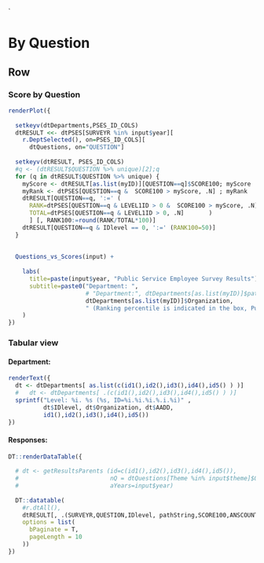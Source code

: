 `

<!--E. Latest results, Track over time-->
<!-- Compare -->
<!-- A.1. Analyze manually -->
<!-- Analyze  -->
<!-- B.1 Detect, Investigate, Recommend, Report  -->
<!-- * By Department, By Question, By Year -->
<!-- C.1 Track vertically (by department)-->
<!-- C.1 Track horizontally (by year)-->
<!-- D.1 Summary, Details, -->

<!-- # Visualize -->

<!-- # View by Question {data-orientation=columns} -->
<!-- ----------------------------------------------------------------------- -->


<!-- # Summary  -->
# By Question

## Row  {.tabset .tabset-fade}

### Score by Question {data-height=600} 

```r

renderPlot({
  
  setkeyv(dtDepartments,PSES_ID_COLS)
  dtRESULT <<- dtPSES[SURVEYR %in% input$year][
    r.DeptSelected(), on=PSES_ID_COLS][
      dtQuestions, on="QUESTION"]
  
  setkeyv(dtRESULT, PSES_ID_COLS)
  #q <- (dtRESULT$QUESTION %>% unique)[2];q
  for (q in dtRESULT$QUESTION %>% unique) {
    myScore <- dtRESULT[as.list(myID)][QUESTION==q]$SCORE100; myScore
    myRank <- dtPSES[QUESTION==q &  SCORE100 > myScore, .N] ; myRank
    dtRESULT[QUESTION==q, ':=' (
      RANK=dtPSES[QUESTION==q & LEVEL1ID > 0 &  SCORE100 > myScore, .N],
      TOTAL=dtPSES[QUESTION==q & LEVEL1ID > 0, .N]       )
      ] [, RANK100:=round(RANK/TOTAL*100)]
    dtRESULT[QUESTION==q & IDlevel == 0, ':=' (RANK100=50)]
  }
  
  
  Questions_vs_Scores(input) +
    
    labs(
      title=paste(input$year, "Public Service Employee Survey Results"), 
      subtitle=paste0("Department: ",
                      # "Department:", dtDepartments[as.list(myID)]$pathString, 
                      dtDepartments[as.list(myID)]$Organization,
                      " (Ranking percentile is indicated in the box, Public Service average is marked by cross)")
    ) 
})
```

### Tabular view {data-height=600} 


#### Department:
```r

renderText({
  dt <- dtDepartments[ as.list(c(id1(),id2(),id3(),id4(),id5() ) )]
  #   dt <- dtDepartments[ .(c(id1(),id2(),id3(),id4(),id5() ) )]
  sprintf("Level: %i. %s (%s, ID=%i.%i.%i.%.i.%i)" , 
          dt$IDlevel, dt$Organization, dt$AADD, 
          id1(),id2(),id3(),id4(),id5())
})
```

#### Responses:
```r

DT::renderDataTable({
  
  # dt <- getResultsParents (id=c(id1(),id2(),id3(),id4(),id5()),
  #                          nQ = dtQuestions[Theme %in% input$theme]$QUESTION,
  #                          aYears=input$year) 
  
  DT::datatable(
    #r.dtAll(),
    dtRESULT[, .(SURVEYR,QUESTION,IDlevel, pathString,SCORE100,ANSCOUNT)],
    options = list(
      bPaginate = T,
      pageLength = 10
    ))
})

```


